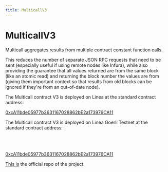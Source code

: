 ```yaml
---
title: MulticallV3
---
```


# MulticallV3

Multicall aggregates results from multiple contract constant function calls.

This reduces the number of separate JSON RPC requests that need to be sent (especially useful if using remote nodes like Infura), while also providing the guarantee that all values returned are from the same block (like an atomic read) and returning the block number the values are from (giving them important context so that results from old blocks can be ignored if they're from an out-of-date node).


<Tabs className="my-tabs">
  <TabItem value="Mainnet" label="Mainnet">

The Multicall contract V3 is deployed on Linea at the standard contract address:

[0xcA11bde05977b3631167028862bE2a173976CA11](https://explorer.linea.build/address/0xcA11bde05977b3631167028862bE2a173976CA11)

</TabItem>
 <TabItem value="Testnet" label="Testnet">
The Multicall contract V3 is deployed on Linea Goerli Testnet at the standard contract address:
<br></br>
<br></br>

[0xcA11bde05977b3631167028862bE2a173976CA11](https://goerli.lineascan.build/address/0xca11bde05977b3631167028862be2a173976ca11)

 </TabItem>
</Tabs>

[This is](https://github.com/mds1/multicall) the official repo of the project.
